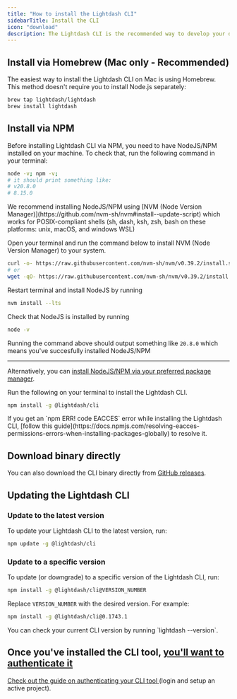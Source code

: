 ```yaml
---
title: "How to install the Lightdash CLI"
sidebarTitle: Install the CLI
icon: "download"
description: The Lightdash CLI is the recommended way to develop your dbt + Lightdash project. It makes development faster and easier, as well as giving you options for building more powerful automation to manage your Lightdash instance.
---
```


## Install via Homebrew (Mac only - Recommended)

The easiest way to install the Lightdash CLI on Mac is using Homebrew. This method doesn't require you to install Node.js separately:

```bash
brew tap lightdash/lightdash
brew install lightdash
```

## Install via NPM

Before installing Lightdash CLI via NPM, you need to have NodeJS/NPM installed on your machine. To check that, run the following command in your terminal:

```bash
node -v; npm -v;
# it should print something like:
# v20.8.0
# 8.15.0
```

<Accordion title="Don't have NodeJS/NPM installed in your system?">
  We recommend installing NodeJS/NPM using [NVM (Node Version Manager)](https://github.com/nvm-sh/nvm#install--update-script) which works for POSIX-compliant shells (sh, dash, ksh, zsh, bash on these platforms: unix, macOS, and windows WSL)

  Open your terminal and run the command below to install NVM (Node Version Manager) to your system.

  ```bash
  curl -o- https://raw.githubusercontent.com/nvm-sh/nvm/v0.39.2/install.sh | bash
  # or
  wget -qO- https://raw.githubusercontent.com/nvm-sh/nvm/v0.39.2/install.sh | bash
  ```

  Restart terminal and install NodeJS by running

  ```bash
  nvm install --lts
  ```

  Check that NodeJS is installed by running

  ```bash
  node -v
  ```

  Running the command above should output something like `20.8.0` which means you've succesfully installed NodeJS/NPM <Icon icon="party-horn" iconType="solid" />

  ***

  Alternatively, you can [install NodeJS/NPM via your preferred package manager](https://nodejs.org/en/download/package-manager/).
</Accordion>

Run the following on your terminal to install the Lightdash CLI.

```bash
npm install -g @lightdash/cli
```

<Info>
  If you get an `npm ERR! code EACCES` error while installing the Lightdash CLI, [follow this guide](https://docs.npmjs.com/resolving-eacces-permissions-errors-when-installing-packages-globally) to resolve it.
</Info>

## Download binary directly

You can also download the CLI binary directly from [GitHub releases](https://github.com/lightdash/lightdash/releases).

## Updating the Lightdash CLI

### Update to the latest version

To update your Lightdash CLI to the latest version, run:

```bash
npm update -g @lightdash/cli
```

### Update to a specific version

To update (or downgrade) to a specific version of the Lightdash CLI, run:

```bash
npm install -g @lightdash/cli@VERSION_NUMBER
```

Replace `VERSION_NUMBER` with the desired version. For example:

```bash
npm install -g @lightdash/cli@0.1743.1
```

<Info>
  You can check your current CLI version by running `lightdash --version`.
</Info>

## Once you've installed the CLI tool, [you'll want to authenticate it](/guides/cli/cli-authentication)

[Check out the guide on authenticating your CLI tool ](/guides/cli/cli-authentication)(login and setup an active project).